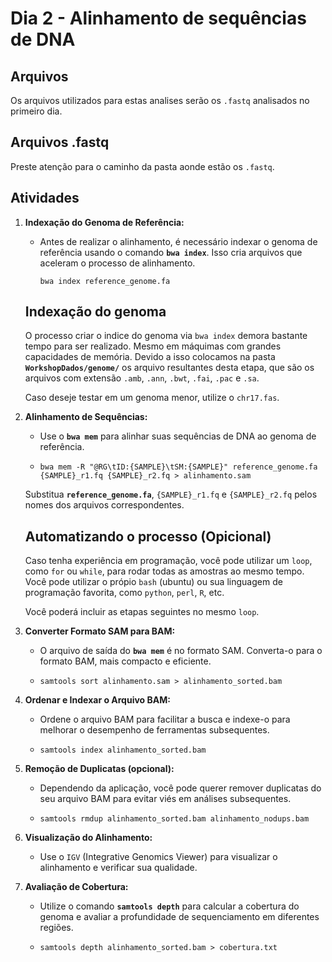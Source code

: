 # Dia 2 - Alinhamento de sequências de DNA {.unnumbered}

## Arquivos

Os arquivos utilizados para estas analises serão os `.fastq` analisados no primeiro dia.

::: callout-warning
## Arquivos .fastq

Preste atenção para o caminho da pasta aonde estão os `.fastq`.
:::

## Atividades

<!-- -   Realize o alinhamento das amostras utilizando `BWA` e o genoma de referência `hg38.fa`; -->

<!-- -   Converta os arquivos `.sam` para o formato `.bam`; -->

<!-- -   Crie o indice dos arquivos `.bam`; -->

<!-- -   Alinhe novamente, desta vez utilizando `minimap2` e repita as demais etapas; -->

<!-- -   Utilize o `IGV` para visualizar os alinhamentos; -->

1.  **Indexação do Genoma de Referência:**

    -   Antes de realizar o alinhamento, é necessário indexar o genoma de referência usando o comando **`bwa index`**. Isso cria arquivos que aceleram o processo de alinhamento.

        `bwa index reference_genome.fa`

    ::: callout-warning
    ## Indexação do genoma

    O processo criar o indice do genoma via `bwa index` demora bastante tempo para ser realizado. Mesmo em máquimas com grandes capacidades de memória. Devido a isso colocamos na pasta **`WorkshopDados/genome/`** os arquivo resultantes desta etapa, que são os arquivos com extensão `.amb`, `.ann`, `.bwt`, `.fai`, `.pac` e `.sa`.

    Caso deseje testar em um genoma menor, utilize o `chr17.fas`.
    :::

2.  **Alinhamento de Sequências:**

    -   Use o **`bwa mem`** para alinhar suas sequências de DNA ao genoma de referência.

    -   `bwa mem -R "@RG\tID:{SAMPLE}\tSM:{SAMPLE}" reference_genome.fa {SAMPLE}_r1.fq {SAMPLE}_r2.fq > alinhamento.sam`

    Substitua **`reference_genome.fa`**, `{SAMPLE}_r1.fq` e `{SAMPLE}_r2.fq` pelos nomes dos arquivos correspondentes.

    ::: callout-tip
    ## Automatizando o processo (Opicional)

    Caso tenha experiência em programação, você pode utilizar um `loop`, como `for` ou `while`, para rodar todas as amostras ao mesmo tempo. Você pode utilizar o própio `bash` (ubuntu) ou sua linguagem de programação favorita, como `python`, `perl`, `R`, etc.

    Você poderá incluir as etapas seguintes no mesmo `loop`.
    :::

3.  **Converter Formato SAM para BAM:**

    -   O arquivo de saída do **`bwa mem`** é no formato SAM. Converta-o para o formato BAM, mais compacto e eficiente.

    -   `samtools sort alinhamento.sam > alinhamento_sorted.bam`

4.  **Ordenar e Indexar o Arquivo BAM:**

    -   Ordene o arquivo BAM para facilitar a busca e indexe-o para melhorar o desempenho de ferramentas subsequentes.

    -   `samtools index alinhamento_sorted.bam`

5.  **Remoção de Duplicatas (opcional):**

    -   Dependendo da aplicação, você pode querer remover duplicatas do seu arquivo BAM para evitar viés em análises subsequentes.

    -   `samtools rmdup alinhamento_sorted.bam alinhamento_nodups.bam`

6.  **Visualização do Alinhamento:**

    -   Use o `IGV` (Integrative Genomics Viewer) para visualizar o alinhamento e verificar sua qualidade.

7.  **Avaliação de Cobertura:**

    -   Utilize o comando **`samtools depth`** para calcular a cobertura do genoma e avaliar a profundidade de sequenciamento em diferentes regiões.

    -   `samtools depth alinhamento_sorted.bam > cobertura.txt`
